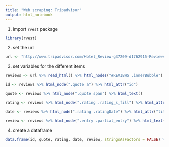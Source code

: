```yaml
---
title: "Web scraping: Tripadvisor"
output: html_notebook
---
```


1. import `rvest` package
```r
library(rvest)
```

2. set the url
```r
url <- "http://www.tripadvisor.com/Hotel_Review-g37209-d1762915-Reviews-JW_Marriott_Indianapolis-Indianapolis_Indiana.html"
```

3. set variables for the different items
```r
reviews <- url %>% read_html() %>% html_nodes("#REVIEWS .innerBubble")

id <- reviews %>% html_node(".quote a") %>% html_attr("id") 

quote <- reviews %>% html_node(".quote span") %>% html_text()

rating <- reviews %>% html_node(".rating .rating_s_fill") %>% html_attr("alt") %>% gsub(" of 5 stars", "", .) %>% as.integer()

date <- reviews %>% html_node(".rating .ratingDate") %>% html_attr("title") %>% strptime("%b %d, %Y") %>% as.POSIXct()

review <- reviews %>% html_node(".entry .partial_entry") %>% html_text()

```

4. create a dataframe
```r
data.frame(id, quote, rating, date, review, stringsAsFactors = FALSE) %>% View()
```
